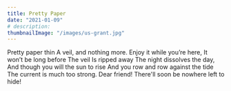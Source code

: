 ```yaml
---
title: Pretty Paper
date: "2021-01-09"
# description: 
thumbnailImage: "/images/us-grant.jpg"
---
```


<Box>
Pretty paper thin  
A veil, and nothing more.   
Enjoy it while you’re here,  
It won’t be long before  
The veil Is ripped away  
The night dissolves the day,  
And though you will the sun to rise  
And you row and row against the tide  
The current is much too strong.  
Dear friend!  There'll soon be nowhere left to hide!  
</Box>